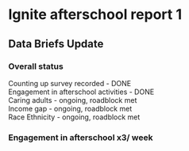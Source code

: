 # Ignite afterschool report 1

## Data Briefs Update

### Overall status

Counting up survey recorded - DONE \
Engagement in afterschool activities - DONE \
Caring adults - ongoing, roadblock met \
Income gap - ongoing, roadblock met \
Race Ethnicity - ongoing, roadblock met \

### Engagement in afterschool x3/ week

